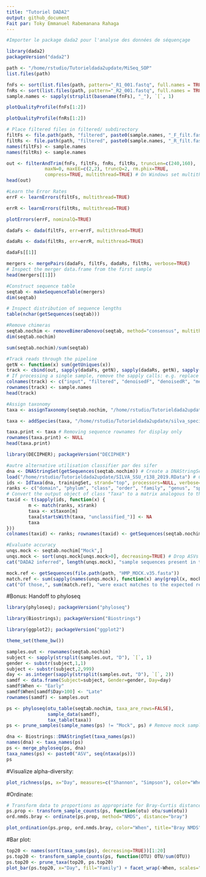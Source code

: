 ```yaml
---
title: "Tutoriel DADA2"
output: github_document
Fait par: Toky Emmanuel Rabemanana Rahaga
---
```


```r

#Importer le package dada2 pour l'analyse des données de séquençage

library(dada2)
packageVersion("dada2")
```

```r
path <- "/home/rstudio/Tutorieldada2update/MiSeq_SOP"
list.files(path)
```


```r
fnFs <- sort(list.files(path, pattern="_R1_001.fastq", full.names = TRUE))
fnRs <- sort(list.files(path, pattern="_R2_001.fastq", full.names = TRUE))
sample.names <- sapply(strsplit(basename(fnFs), "_"), `[`, 1)
```
```r
plotQualityProfile(fnFs[1:2])
```
```r
plotQualityProfile(fnRs[1:2])
```
```r
# Place filtered files in filtered/ subdirectory
filtFs <- file.path(path, "filtered", paste0(sample.names, "_F_filt.fastq.gz"))
filtRs <- file.path(path, "filtered", paste0(sample.names, "_R_filt.fastq.gz"))
names(filtFs) <- sample.names
names(filtRs) <- sample.names
```

```r
out <- filterAndTrim(fnFs, filtFs, fnRs, filtRs, truncLen=c(240,160),
              maxN=0, maxEE=c(2,2), truncQ=2, rm.phix=TRUE,
              compress=TRUE, multithread=TRUE) # On Windows set multithread=FALSE
head(out)
```
```r
#Learn the Error Rates
errF <- learnErrors(filtFs, multithread=TRUE)
```
```r
errR <- learnErrors(filtRs, multithread=TRUE)
```
```r
plotErrors(errF, nominalQ=TRUE)
```
```r
dadaFs <- dada(filtFs, err=errF, multithread=TRUE)
```
```r
dadaRs <- dada(filtRs, err=errR, multithread=TRUE)
```
```r
dadaFs[[1]]
```
```r
mergers <- mergePairs(dadaFs, filtFs, dadaRs, filtRs, verbose=TRUE)
# Inspect the merger data.frame from the first sample
head(mergers[[1]])
```
```r
#Construct sequence table
seqtab <- makeSequenceTable(mergers)
dim(seqtab)
```
```r
# Inspect distribution of sequence lengths
table(nchar(getSequences(seqtab)))
```
```r
#Remove chimeras
seqtab.nochim <- removeBimeraDenovo(seqtab, method="consensus", multithread=TRUE, verbose=TRUE)
dim(seqtab.nochim)
```
```r
sum(seqtab.nochim)/sum(seqtab)
```
```r
#Track reads through the pipeline
getN <- function(x) sum(getUniques(x))
track <- cbind(out, sapply(dadaFs, getN), sapply(dadaRs, getN), sapply(mergers, getN), rowSums(seqtab.nochim))
# If processing a single sample, remove the sapply calls: e.g. replace sapply(dadaFs, getN) with getN(dadaFs)
colnames(track) <- c("input", "filtered", "denoisedF", "denoisedR", "merged", "nonchim")
rownames(track) <- sample.names
head(track)
```
```r
#Assign taxonomy
taxa <- assignTaxonomy(seqtab.nochim, "/home/rstudio/Tutorieldada2update/silva_nr_v132_train_set.fa.gz", multithread=TRUE)
```
```r
taxa <- addSpecies(taxa, "/home/rstudio/Tutorieldada2update/silva_species_assignment_v132.fa.gz")
```
```r
taxa.print <- taxa # Removing sequence rownames for display only
rownames(taxa.print) <- NULL
head(taxa.print)
```
```r
library(DECIPHER); packageVersion("DECIPHER")
```
```r
#autre alternative utilisation classifier par des sifer
dna <- DNAStringSet(getSequences(seqtab.nochim)) # Create a DNAStringSet from the ASVs
load("/home/rstudio/Tutorieldada2update/SILVA_SSU_r138_2019.RData") # CHANGE TO THE PATH OF YOUR TRAINING SET
ids <- IdTaxa(dna, trainingSet, strand="top", processors=NULL, verbose=FALSE) # use all processors
ranks <- c("domain", "phylum", "class", "order", "family", "genus", "species") # ranks of interest
# Convert the output object of class "Taxa" to a matrix analogous to the output from assignTaxonomy
taxid <- t(sapply(ids, function(x) {
        m <- match(ranks, x$rank)
        taxa <- x$taxon[m]
        taxa[startsWith(taxa, "unclassified_")] <- NA
        taxa
}))
colnames(taxid) <- ranks; rownames(taxid) <- getSequences(seqtab.nochim)
```
```r
#Evaluate accuracy
unqs.mock <- seqtab.nochim["Mock",]
unqs.mock <- sort(unqs.mock[unqs.mock>0], decreasing=TRUE) # Drop ASVs absent in the Mock
cat("DADA2 inferred", length(unqs.mock), "sample sequences present in the Mock community.\n")
```

```r
mock.ref <- getSequences(file.path(path, "HMP_MOCK.v35.fasta"))
match.ref <- sum(sapply(names(unqs.mock), function(x) any(grepl(x, mock.ref))))
cat("Of those,", sum(match.ref), "were exact matches to the expected reference sequences.\n")
```
#Bonus: Handoff to phyloseq
```r
library(phyloseq); packageVersion("phyloseq")
```
```r
library(Biostrings); packageVersion("Biostrings")
```
```r
library(ggplot2); packageVersion("ggplot2")
```
```r
theme_set(theme_bw())
```
```r
samples.out <- rownames(seqtab.nochim)
subject <- sapply(strsplit(samples.out, "D"), `[`, 1)
gender <- substr(subject,1,1)
subject <- substr(subject,2,999)
day <- as.integer(sapply(strsplit(samples.out, "D"), `[`, 2))
samdf <- data.frame(Subject=subject, Gender=gender, Day=day)
samdf$When <- "Early"
samdf$When[samdf$Day>100] <- "Late"
rownames(samdf) <- samples.out
```
```r
ps <- phyloseq(otu_table(seqtab.nochim, taxa_are_rows=FALSE), 
               sample_data(samdf), 
               tax_table(taxa))
ps <- prune_samples(sample_names(ps) != "Mock", ps) # Remove mock sample
```
```r
dna <- Biostrings::DNAStringSet(taxa_names(ps))
names(dna) <- taxa_names(ps)
ps <- merge_phyloseq(ps, dna)
taxa_names(ps) <- paste0("ASV", seq(ntaxa(ps)))
ps
```
#Visualize alpha-diversity:
```r
plot_richness(ps, x="Day", measures=c("Shannon", "Simpson"), color="When")
```
#Ordinate:
```r
# Transform data to proportions as appropriate for Bray-Curtis distances
ps.prop <- transform_sample_counts(ps, function(otu) otu/sum(otu))
ord.nmds.bray <- ordinate(ps.prop, method="NMDS", distance="bray")
```
```r
plot_ordination(ps.prop, ord.nmds.bray, color="When", title="Bray NMDS")
```
#Bar plot:
```r
top20 <- names(sort(taxa_sums(ps), decreasing=TRUE))[1:20]
ps.top20 <- transform_sample_counts(ps, function(OTU) OTU/sum(OTU))
ps.top20 <- prune_taxa(top20, ps.top20)
plot_bar(ps.top20, x="Day", fill="Family") + facet_wrap(~When, scales="free_x")
```








